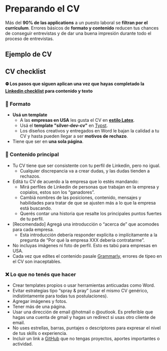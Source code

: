 
# Preparando el CV

Más del **90% de las applications** a un puesto laboral se **filtran por el currículum**. Errores básicos de **formato y contenido** reducen tus chances de conseguir entrevistas y de dar una buena impresión durante todo el proceso de entrevistas.

<IREmbed src="https://www.youtube.com/embed/D-OYA2UzlJQ?si=UNrKIERKVCAkyKw7" />

## Ejemplo de CV

<div>
  <PDFViewer />
</div>

## CV checklist

**⛔️ Los pasos que siguen aplican una vez que hayas completado la [Linkedin checklist](https://docs.silver.dev/interview-ready/soft-fundamentals/preparando-linkedin#linkedin-checklist) para contenido y texto**

### 🧩 Formato

- **Usá un template**
  - A las **empresas en USA** les gusta el CV en [**estilo Latex**](https://www.freecodecamp.org/news/writing-a-killer-software-engineering-resume-b11c91ef699d/).
  - Usá el **template "silver-dev-cv"** en [Typst](https://typst.app/?template=silver-dev-cv).
  - Los diseños creativos y entregados en Word le bajan la calidad a tu CV y hasta pueden llegar a ser **motivos de rechazo**.
- Tiene que ser en **una sola página**.

### 📄 Contenido principal

- Tu CV tiene que ser consistente con tu perfil de Linkedin, pero no igual.
  - Cualquier discrepancia va a crear dudas, y las dudas tienden a rechazos.
- Editá tu CV de acuerdo a la empresa que lo estés mandando:
  - Mirá perfiles de Linkedin de personas que trabajan en la empresa y copialos, estos son los “ganadores”.
  - Cambiá nombres de las posiciones, contenido, mensajes y habilidades para tratar de que se ajusten más a lo que la empresa está buscando.
  - Querés contar una historia que resalte los principales puntos fuertes de tu perfil.
- [Recomendado] Agregá una introducción o “acerca de” que acomodes para cada empresa.
  - Esta introducción debería responder explícita o implícitamente a la pregunta de “Por qué la empresa XXX debería contratarme”.
- No incluyas imágenes ni foto de perfil. Esto es tabú para empresas en USA.
- Cada vez que edites el contenido pasale [Grammarly](https://app.grammarly.com/), errores de tipeo en el CV son inaceptables.

### ❌ Lo que no tenés que hacer

- Crear templates propios o usar herramientas anticuadas como Word.
- Evitar estrategias tipo “spray & pray” (usar el mismo CV genérico, indistintamente para todas tus postulaciones).
- Agregar imágenes y fotos.
- Tener más de una página.
- Usar una dirección de email @hotmail o @outlook. Es preferible que hagas una cuenta de gmail y hagas un redirect si usas otro cliente de email.
- No uses estrellas, barras, puntajes o descriptores para expresar el nivel de tus skills o experiencia.
- Incluir un link a [GitHub](https://github.com/) que no tengas proyectos, aportes importantes o actividad.
